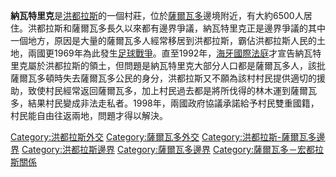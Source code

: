 '''納瓦特里克'''是[[洪都拉斯|洪都拉斯]]的一個村莊，位於[[薩爾瓦多|薩爾瓦多]]邊境附近，有大約6500人居住。洪都拉斯和薩爾瓦多長久以來都有邊界爭議，納瓦特里克正是邊界爭議的其中一個地方，原因是大量的薩爾瓦多人經常移居到洪都拉斯，霸佔洪都拉斯人民的土地，兩國更1969年為此發生[[足球戰爭|足球戰爭]]。直至1992年，[[海牙國際法庭|海牙國際法庭]]才宣告納瓦特里克屬於洪都拉斯的領土，但問題是納瓦特里克大部分人口都是薩爾瓦多人，該批薩爾瓦多頓時失去薩爾瓦多公民的身分，洪都拉斯又不願為該村村民提供適切的援助，致使村民經常返回薩爾瓦多，加上村民過去都是將所伐得的林木運到薩爾瓦多，結果村民變成非法走私者。1998年，兩國政府協議承諾給予村民雙重國籍，村民能自由往返兩地，問題才得以解決。

[[Category:洪都拉斯外交|Category:洪都拉斯外交]]
[[Category:薩爾瓦多外交|Category:薩爾瓦多外交]]
[[Category:洪都拉斯-薩爾瓦多邊界|Category:洪都拉斯-薩爾瓦多邊界]]
[[Category:洪都拉斯邊界|Category:洪都拉斯邊界]]
[[Category:薩爾瓦多邊界|Category:薩爾瓦多邊界]]
[[Category:薩爾瓦多－宏都拉斯關係|Category:薩爾瓦多－宏都拉斯關係]]